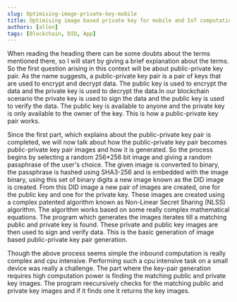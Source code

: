```yaml
---
slug: Optimising-image-private-key-mobile
title: Optimising image based private key for mobile and IoT computation
authors: [allen]
tags: [Blockchain, DID, App]
---
```


When reading the heading there can be some doubts about the terms mentioned there, so I will start by giving a brief explanation about the terms. So the first question arising in this context will be about public-private key pair. As the name suggests, a public-private key pair is a pair of keys that are used to encrypt and decrypt data. The public key is used to encrypt the data and the private key is used to decrypt the data.In our blockchain scenario the private key is used to sign the data and the public key is used to verify the data. The public key is available to anyone and the private key is only available to the owner of the key. This is how a public-private key pair works.

Since the first part, which explains about the public-private key pair is completed, we will now talk about how the public-private key pair becomes public-private key pair images and how it is generated. So the process begins by selecting a random 256*256 bit image and giving a random passphrase of the user's choice. The given image is converted to binary, the passphrase is hashed using SHA3-256 and is embedded with the image binary, using this set of binary digits a new image known as the DID image is created. From this DID image a new pair of images are created, one for the public key and one for the private key. These images are created using a complex patented algorithm known as Non-Linear Secret Sharing (NLSS) algorithm. The algorithm works based on some really complex mathematical equations. The program which generates the images iterates till a matching public and private key is found. These private and public key images are then used to sign and verify data. This is the basic generation of image based public-private key pair generation. 

Though the above process seems simple the inbound computation is really complex and cpu intensive. Performing such a cpu intensive task on a small device was really a challenge. The part where the key-pair generation requires high computation power is finding the matching public and private key images. The program reecursively checks for the matching public and private key images and if it finds one it returns the key images.  